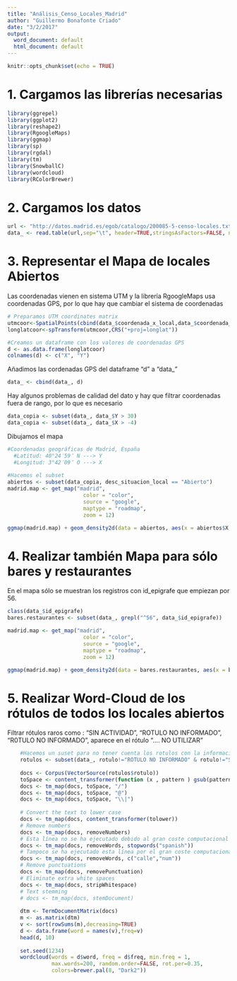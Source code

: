 ```yaml
---
title: "Análisis_Censo_Locales_Madrid"
author: "Guillermo Bonafonte Criado"
date: "3/2/2017"
output:
  word_document: default
  html_document: default
---
```


```r
knitr::opts_chunk$set(echo = TRUE)
```

# 1. Cargamos las librerías necesarias

```r
library(ggrepel)
library(ggplot2)
library(reshape2)
library(RgoogleMaps)
library(ggmap)
library(sp)
library(rgdal)
library(tm)
library(SnowballC)
library(wordcloud)
library(RColorBrewer)

```

# 2. Cargamos los datos
```r
url <- "http://datos.madrid.es/egob/catalogo/200085-5-censo-locales.txt"
data_ <- read.table(url,sep="\t", header=TRUE,stringsAsFactors=FALSE, nrows=-1,dec=",", quote = "\"")
```

# 3. Representar el Mapa de locales Abiertos

Las coordenadas vienen en sistema UTM y la librería RgoogleMaps usa coordenadas GPS, por lo que hay que cambiar el sistema de coordenadas
```r
# Preparamos UTM coordinates matrix
utmcoor<-SpatialPoints(cbind(data_$coordenada_x_local,data_$coordenada_y_local), proj4string=CRS("+proj=utm +zone=30"))
longlatcoor<-spTransform(utmcoor,CRS("+proj=longlat"))

#Creamos un dataframe con los valores de coordenadas GPS
d <- as.data.frame(longlatcoor)
colnames(d) <- c("X", "Y")
```

Añadimos las cordenadas GPS del dataframe "d" a "data_"
```r
data_ <- cbind(data_, d)

```

Hay algunos problemas de calidad del dato y hay que filtrar coordenadas
fuera de rango, por lo que es necesario 
```r
data_copia <- subset(data_, data_$Y > 30)
data_copia <- subset(data_, data_$X > -4)
```


Dibujamos el mapa

```r
#Coordenadas geográficas de Madrid, España
  #Latitud: 40°24′59″ N ---> Y
  #Longitud: 3°42′09″ O ---> X
  
#Hacemos el subset
abiertos <- subset(data_copia, desc_situacion_local == "Abierto")
madrid.map <- get_map("madrid",
                        color = "color",
                        source = "google",
                        maptype = "roadmap",
                        zoom = 12)
```

```r
ggmap(madrid.map) + geom_density2d(data = abiertos, aes(x = abiertos$X, y = abiertos$Y))
```

# 4. Realizar también Mapa para sólo bares y restaurantes 

En el mapa sólo se muestran los registros con id_epigrafe que empiezan por 56.
```r
  
 
class(data_$id_epigrafe)
bares.restaurantes <- subset(data_, grepl("^56", data_$id_epigrafe))

madrid.map <- get_map("madrid",
                        color = "color",
                        source = "google",
                        maptype = "roadmap",
                        zoom = 12)
```

```r
ggmap(madrid.map) + geom_density2d(data = bares.restaurantes, aes(x = bares.restaurantes$X, y = bares.restaurantes$Y))
```

# 5. Realizar Word-Cloud de los rótulos de todos los locales abiertos

Filtrar rótulos raros como : “SIN ACTIVIDAD", "ROTULO NO
INFORMADO", "R0TULO NO INFORMADO", aparece en el rótulo “.... NO UTILIZAR”

```r

    #Hacemos un suset para no tener cuenta los rotulos con la informacion siguiente.
    rotulos <- subset(data_, rotulo!="ROTULO NO INFORMADO" & rotulo!="SIN ACTIVIDAD" & rotulo!="NO UTILIZAR")
    
    docs <- Corpus(VectorSource(rotulos$rotulo))
    toSpace <- content_transformer(function (x , pattern ) gsub(pattern, " ", x))
    docs <- tm_map(docs, toSpace, "/")
    docs <- tm_map(docs, toSpace, "@")
    docs <- tm_map(docs, toSpace, "\\|")
    
    # Convert the text to lower case
    docs <- tm_map(docs, content_transformer(tolower))
    # Remove numbers
    docs <- tm_map(docs, removeNumbers)
    # Esta línea no se ha ejecutado debido al gran coste computacional
    docs <- tm_map(docs, removeWords, stopwords("spanish"))
    # Tampoco se ha ejecutado esta línea por el gran coste computacional
    docs <- tm_map(docs, removeWords, c("calle","num"))
    # Remove punctuations
    docs <- tm_map(docs, removePunctuation)
    # Eliminate extra white spaces
    docs <- tm_map(docs, stripWhitespace)
    # Text stemming
    # docs <- tm_map(docs, stemDocument)
    
    dtm <- TermDocumentMatrix(docs)
    m <- as.matrix(dtm)
    v <- sort(rowSums(m),decreasing=TRUE)
    d <- data.frame(word = names(v),freq=v)
    head(d, 10)
    
    set.seed(1234)
    wordcloud(words = d$word, freq = d$freq, min.freq = 1,
              max.words=200, random.order=FALSE, rot.per=0.35, 
              colors=brewer.pal(8, "Dark2"))
    
  
```

